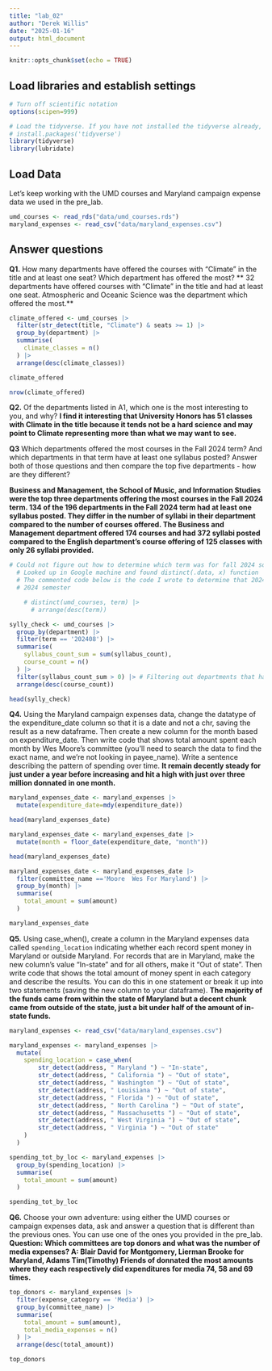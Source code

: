 ```yaml
---
title: "lab_02"
author: "Derek Willis"
date: "2025-01-16"
output: html_document
---
```


```r
knitr::opts_chunk$set(echo = TRUE)
```

## Load libraries and establish settings

```r
# Turn off scientific notation
options(scipen=999)

# Load the tidyverse. If you have not installed the tidyverse already, remove the # from the next line and run it first.  
# install.packages('tidyverse')
library(tidyverse)
library(lubridate)
```

## Load Data

Let's keep working with the UMD courses and Maryland campaign expense data we used in the pre_lab.

```r
umd_courses <- read_rds("data/umd_courses.rds")
maryland_expenses <- read_csv("data/maryland_expenses.csv")
```

## Answer questions

**Q1.** How many departments have offered the courses with "Climate" in the title and at least one seat? Which department has offered the most? ** 32 departments have offered courses with "Climate" in the title and had at least one seat. Atmospheric and Oceanic Science was the department which offered the most.**

```r
climate_offered <- umd_courses |>
  filter(str_detect(title, "Climate") & seats >= 1) |>
  group_by(department) |>
  summarise(
    climate_classes = n()
  ) |>
  arrange(desc(climate_classes))

climate_offered

nrow(climate_offered)

```

**Q2.** Of the departments listed in A1, which one is the most interesting to you, and why? **I find it interesting that University Honors has 51 classes with Climate in the title because it tends not be a hard science and may point to Climate representing more than what we may want to see.**

**Q3** Which departments offered the most courses in the Fall 2024 term? And which departments in that term have at least one syllabus posted? Answer both of those questions and then compare the top five departments - how are they different?

**Business and Management, the School of Music, and Information Studies	were the top three departments offering the most courses in the Fall 2024 term. 134 of the 196 departments in the Fall 2024 term had at least one syllabus posted. They differ in the number of syllabi in their department compared to the number of courses offered. The Business and Management department offered 174 courses and had 372 syllabi posted compared to the English department's course offering of 125 classes with only 26 syllabi provided.**

```r

# Could not figure out how to determine which term was for fall 2024 so . . .
  # Looked up in Google machine and found distinct(.data, x) function
  # The commented code below is the code I wrote to determine that 202408 is the fall 
  # 2024 semester

    # distinct(umd_courses, term) |>
      # arrange(desc(term))

sylly_check <- umd_courses |>
  group_by(department) |>
  filter(term == '202408') |>
  summarise(
    syllabus_count_sum = sum(syllabus_count),
    course_count = n()
  ) |>
  filter(syllabus_count_sum > 0) |> # Filtering out departments that had less than 1 syllabus                                       count
  arrange(desc(course_count))

head(sylly_check)
```

**Q4.** Using the Maryland campaign expenses data, change the datatype of the expenditure_date column so that it is a date and not a chr, saving the result as a new dataframe. Then create a new column for the month based on expenditure_date. Then write code that shows total amount spent each month by Wes Moore's committee (you'll need to search the data to find the exact name, and we're not looking in payee_name). Write a sentence describing the pattern of spending over time. 
**It remain decently steady for just under a year before increasing and hit a high with just over three million donnated in one month.**

```r

maryland_expenses_date <- maryland_expenses |>
  mutate(expenditure_date=mdy(expenditure_date))

head(maryland_expenses_date)

maryland_expenses_date <- maryland_expenses_date |>
  mutate(month = floor_date(expenditure_date, "month"))

head(maryland_expenses_date)

maryland_expenses_date <- maryland_expenses_date |>
  filter(committee_name =='Moore  Wes For Maryland') |>
  group_by(month) |>
  summarise(
    total_amount = sum(amount)
  )

maryland_expenses_date

```

**Q5.** Using case_when(), create a column in the Maryland expenses data called `spending_location` indicating whether each record spent money in Maryland or outside Maryland. For records that are in Maryland, make the new column's value "In-state" and for all others, make it "Out of state". Then write code that shows the total amount of money spent in each category and describe the results. You can do this in one statement or break it up into two statements (saving the new column to your dataframe). **The majority of the funds came from within the state of Maryland but a decent chunk came from outside of the state, just a bit under half of the amount of in-state funds.**

```r

maryland_expenses <- read_csv("data/maryland_expenses.csv")

maryland_expenses <- maryland_expenses |>
  mutate(
    spending_location = case_when(
        str_detect(address, " Maryland ") ~ "In-state",
        str_detect(address, " California ") ~ "Out of state",
        str_detect(address, " Washington ") ~ "Out of state",
        str_detect(address, " Louisiana ") ~ "Out of state",
        str_detect(address, " Florida ") ~ "Out of state",
        str_detect(address, " North Carolina ") ~ "Out of state",
        str_detect(address, " Massachusetts ") ~ "Out of state",
        str_detect(address, " West Virginia ") ~ "Out of state",
        str_detect(address, " Virginia ") ~ "Out of state"
    )
  ) 

spending_tot_by_loc <- maryland_expenses |>
  group_by(spending_location) |>
  summarise(
    total_amount = sum(amount)
  )

spending_tot_by_loc

```

**Q6.** Choose your own adventure: using either the UMD courses or campaign expenses data, ask and answer a question that is different than the previous ones. You can use one of the ones you provided in the pre_lab. **Question: Which committees are top donors and what was the number of media expenses? A: Blair David for Montgomery, Lierman Brooke for Maryland, Adams Tim(Timothy) Friends of donnated the most amounts where they each respectively did expenditures for media 74, 58 and 69 times. **

```r

top_donors <- maryland_expenses |>
  filter(expense_category == 'Media') |>
  group_by(committee_name) |>
  summarise(
    total_amount = sum(amount),
    total_media_expenses = n()
  ) |>
  arrange(desc(total_amount))

top_donors

```
